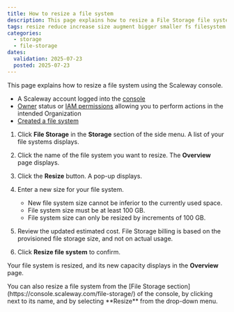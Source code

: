 ```yaml
---
title: How to resize a file system
description: This page explains how to resize a File Storage file system using the Scaleway console
tags: resize reduce increase size augment bigger smaller fs filesystem file storage disk space
categories:
  - storage
  - file-storage
dates:
  validation: 2025-07-23
  posted: 2025-07-23
---
```


This page explains how to resize a file system using the Scaleway console.


<Requirements />

- A Scaleway account logged into the [console](https://console.scaleway.com)
- [Owner](/iam/concepts/#owner) status or [IAM permissions](/iam/concepts/#permission) allowing you to perform actions in the intended Organization
- [Created a file system](/file-system/how-to/create-file-system/)

1. Click **File Storage** in the **Storage** section of the side menu. A list of your file systems displays.

2. Click the name of the file system you want to resize. The **Overview** page displays.

3. Click the **Resize** button. A pop-up displays.

4. Enter a new size for your file system.
    <Message type="important">
    - New file system size cannot be inferior to the currently used space.
    - File system size must be at least 100 GB.
    - File system size can only be resized by increments of 100 GB.
    </Message>

5. Review the updated estimated cost. File Storage billing is based on the provisioned file storage size, and not on actual usage.

6. Click **Resize file system** to confirm.

Your file system is resized, and its new capacity displays in the **Overview** page.

<Message type="note">
You can also resize a file system from the [File Storage section](https://console.scaleway.com/file-storage/) of the console, by clicking <Icon name="more" /> next to its name, and by selecting **Resize** from the drop-down menu.
</Message>